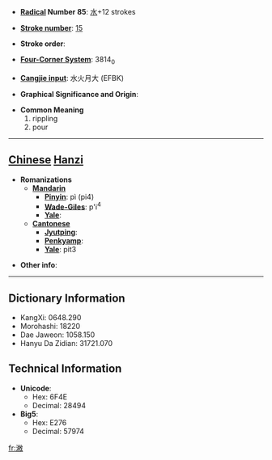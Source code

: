 * '''[[Wiktionary:Chinese radical index| Radical]] Number 85''': [[Wiktionary:Chinese radical index 水|水]]+12 strokes

* '''[[Wiktionary:Chinese total strokes index|Stroke number]]''': [[Wiktionary:Chinese total strokes index 15|15]]

* '''Stroke order''': 

* '''[[Wiktionary:Chinese four corner index|Four-Corner System]]''': 3814<sub>0</sub>

* '''[[Wiktionary:Chinese Cangjie index|Cangjie input]]''': 水火月大 (EFBK)

* '''Graphical Significance and Origin''': 

* '''Common Meaning'''
*#rippling
*# pour


----

== [[Chinese]] [[Hanzi]] ==

* '''Romanizations'''
** '''[[Mandarin]]'''
*** '''[[Pinyin]]''': pì (pi4)
*** '''[[Wade-Giles]]''': p'i<sup>4</sup>
*** '''[[Yale]]''': 
** '''[[Cantonese]]'''
*** '''[[Jyutping]]''':
*** '''[[Penkyamp]]''': 
*** '''[[Yale]]''': pit3

* '''Other info''': 

----

== Dictionary Information ==

* KangXi: 0648.290
* Morohashi: 18220
* Dae Jaweon: 1058.150
* Hanyu Da Zidian: 31721.070

== Technical Information ==

* '''Unicode''':
** Hex: 6F4E
** Decimal: 28494
* '''Big5''':
** Hex: E276
** Decimal: 57974

[[fr:潎]]